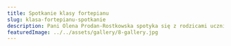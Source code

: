 ---
title: Spotkanie klasy fortepianu
slug: klasa-fortepianu-spotkanie
description: Pani Olena Prodan-Rostkowska spotyka się z rodzicami uczniów
featuredImage: ../../assets/gallery/8-gallery.jpg
---


